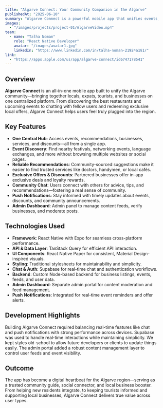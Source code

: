```yaml
---
title: "Algarve Connect: Your Community Companion in the Algarve"
publishedAt: "2025-06-10"
summary: "Algarve Connect is a powerful mobile app that unifies events, businesses, and communities across the Algarve region, helping locals, expats, and tourists stay connected."
images:
  - "/images/projects/project-01/AlgarveVideo.mp4"
team:
  - name: "Talha Noman"
    role: "React Native Developer"
    avatar: "/images/avatar1.jpg"
    linkedIn: "https://www.linkedin.com/in/talha-noman-21924a181/"
link:
  - "https://apps.apple.com/us/app/algarve-connect/id6747178541"    
---
```


## Overview

**Algarve Connect** is an all-in-one mobile app built to unify the Algarve community—bringing together locals, expats, tourists, and businesses on one centralized platform. From discovering the best restaurants and upcoming events to chatting with fellow users and redeeming exclusive local offers, Algarve Connect helps users feel truly plugged into the region.

## Key Features

- **One Central Hub**: Access events, recommendations, businesses, services, and discounts—all from a single app.
- **Event Discovery**: Find nearby festivals, networking events, language exchanges, and more without browsing multiple websites or social pages.
- **Reliable Recommendations**: Community-sourced suggestions make it easier to find trusted services like doctors, handymen, or local cafés.
- **Exclusive Offers & Discounts**: Partnered businesses offer in-app exclusive deals and loyalty rewards.
- **Community Chat**: Users connect with others for advice, tips, and recommendations—fostering a real sense of community.
- **Push Notifications**: Stay informed with timely updates about events, discounts, and community announcements.
- **Admin Dashboard**: Admin panel to manage content feeds, verify businesses, and moderate posts.

## Technologies Used

- **Framework**: React Native with Expo for seamless cross-platform performance.
- **API & Data Layer**: TanStack Query for efficient API interaction.
- **UI Components**: React Native Paper for consistent, Material Design-inspired visuals.
- **Styling**: Traditional stylesheets for maintainability and simplicity.
- **Chat & Auth**: Supabase for real-time chat and authentication workflows.
- **Backend**: Custom Node-based backend for business listings, events, feeds, and user data.
- **Admin Dashboard**: Separate admin portal for content moderation and feed management.
- **Push Notifications**: Integrated for real-time event reminders and offer alerts.

## Development Highlights

Building Algarve Connect required balancing real-time features like chat and push notifications with strong performance across devices. Supabase was used to handle real-time interactions while maintaining simplicity. We kept styles old-school to allow future developers or clients to update things easily. The admin portal added a robust content management layer to control user feeds and event visibility.

## Outcome

The app has become a digital heartbeat for the Algarve region—serving as a trusted community guide, social connector, and local business booster. From helping new residents integrate, to keeping tourists informed and supporting local businesses, Algarve Connect delivers true value across user types.

